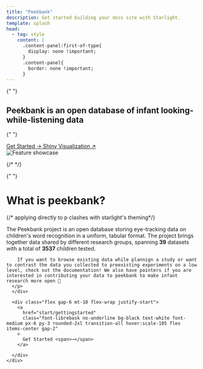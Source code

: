 ```yaml
---
title: "Peekbank"
description: Get started building your docs site with Starlight.
template: splash
head:
  - tag: style
    content: |
      .content-panel:first-of-type{
        display: none !important;
      }
      .content-panel{
        border: none !important;
      }
---
```



<div class="flex flex-col items-center text-center max-w-4xl mx-auto sm:px-2 md:px-8 grid-pattern">

{" "}

<RotatingGallery client:load />
<h2 class="font-librebask leading-normal text-2xl md:text-3xl lg:text-4xl mt-8 sm:mt-16 mb-8 font-black text-gray-900 dark:text-white">
  Peekbank is an open database of infant <wbr />looking-while-listening data
</h2>

{" "}

<div class="flex gap-6 mb-16 flex-wrap justify-center">
  <a
    href="start/gettingstarted"
    class="font-librebask no-underline bg-black text-white font-medium px-8 py-4 rounded-2xl transition-all hover:scale-105 flex items-center gap-2"
  >
    Get Started <span>→</span>
  </a>
  <a
    href="shiny"
    class="hidden sm:block no-underline bg-gray-100 hover:bg-gray-200 text-gray-700 font-medium px-8 py-4 rounded-2xl transition-all hover:scale-105 flex items-center gap-2"
  >
    Shiny Visualization <span>↗</span>
  </a>
</div>
<img
  src={peekbankVis.src}
  alt="Feature showcase"
  class="w-full max-w-2xl border-3 sm:border-4 border-black rounded-lg p-4 mb-20"
/>

{/* <Stats /> */}

{" "}

  <div class="max-w-2xl flex-col items-start">
    <div class="transform text-start">
      <h1 class="font-librebask">What is peekbank?</h1>
      <div class="sm:text-lg"> {/* applying directly to p clashes with starlight's theming*/}
      <p>
        The Peekbank project is an open database storing
        eye-tracking data on children's word recognition in a uniform, tabular format. The project brings together data shared by different research groups, spanning <strong>39</strong> datasets with a total of <strong>3537</strong> children tested.
        
        If you want to browse existing data while plannign a study or want to contrast the data you collected to preexisting experiments on a low level, check out the documentation! We also have pointers if you are interested in contributing your data to peekbank to make infant research more open 🦝
      </p>
      </div>

      <div class="flex gap-6 mt-10 flex-wrap justify-start">
        <a
          href="start/gettingstarted"
          class="font-librebask no-underline bg-black text-white font-medium px-6 py-3 rounded-2xl transition-all hover:scale-105 flex items-center gap-2"
        >
          Get Started <span>→</span>
        </a>
      
      </div>
    </div>
  </div>

</div>
